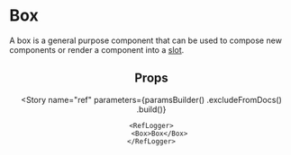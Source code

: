 
<Meta
    title="Content/Box"
    id="box"
    component={InnerBox}
/>

# Box

A box is a general purpose component that can be used to compose new components or render a component into a [slot](?path=/docs/getting-started-slots--page).

<Header
    usage="import { Button } from @orbit-ui/react-components"
    github="/packages/react-components/src/box/src"
/>

## Props

<ArgsTable of={InnerBox} />

<Story
    name="ref"
    parameters={paramsBuilder()
        .excludeFromDocs()
        .build()}
>
    <RefLogger>
        <Box>Box</Box>
    </RefLogger>
</Story>
